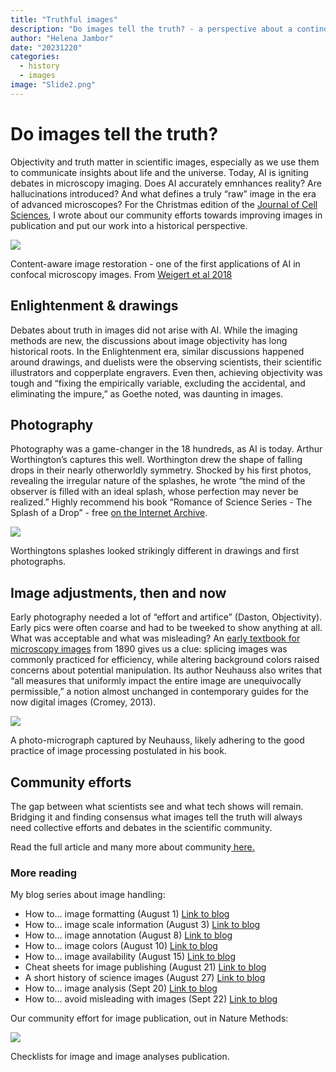 ```yaml
---
title: "Truthful images"
description: "Do images tell the truth? - a perspective about a continous debate in sciences"
author: "Helena Jambor"
date: "20231220"
categories:
  - history
  - images
image: "Slide2.png"
---
```

# Do images tell the truth?
Objectivity and truth matter in scientific images, especially as we use them to communicate insights about life and the universe. Today, AI is igniting debates in microscopy imaging. Does AI accurately emnhances reality? Are hallucinations introduced? And what defines a truly "raw" image in the era of advanced microscopes? For the Christmas edition of the <a href="https://journals.biologists.com/jcs/article/136/24/jcs261837/337758/A-community-driven-approach-to-enhancing-the?guestAccessKey=eb13a893-aad0-4291-a2f6-3748eb1941b4">Journal of Cell Sciences</a>, I wrote about our community efforts towards improving images in publication and put our work into a historical perspective.

:::{#fig-ai}
![](split_tribolium2.png)

Content-aware image restoration - one of the first applications of AI in confocal microscopy images. From <a href="https://www.nature.com/articles/s41592-018-0216-7"> Weigert et al 2018</a>
:::


## Enlightenment & drawings
Debates about truth in images did not arise with AI. While the imaging methods are new, the discussions about image objectivity has long historical roots.
In the Enlightenment era, similar discussions happened around drawings, and duelists were the observing scientists, their scientific illustrators and copperplate engravers. Even then, achieving objectivity was tough and "fixing the empirically variable, excluding the accidental, and eliminating the impure," as Goethe noted, was daunting in images. 

## Photography
Photography was a game-changer in the 18 hundreds, as AI is today. Arthur Worthington's captures this well. Worthington drew the shape of falling drops in their nearly otherworldly symmetry. Shocked by his first photos, revealing the irregular nature of the splashes, he wrote "the mind of the observer is filled with an ideal splash, whose perfection may never be realized." Highly recommend his book "Romance of Science Series - The Splash of a Drop" - free <a href="http://archive.org/details/splashofdrop00wortuoft">on the Internet Archive</a>. 

::: {#fig-overview}
![](Slide2.png)

Worthingtons splashes looked strikingly different in drawings and first photographs.
:::

## Image adjustments, then and now
Early photography needed a lot of “effort and artifice” (Daston, Objectivity). Early pics were often coarse and had to be tweeked to show anything at all. What was acceptable and what was misleading? An <a href="https://archive.org/details/b2192532x">early textbook for microscopy images</a> from 1890 gives us a clue: splicing images was commonly practiced for efficiency, while altering background colors raised concerns about potential manipulation. Its author Neuhauss also writes that "all measures that uniformly impact the entire image are unequivocally permissible," a notion almost unchanged in contemporary guides for the now digital images (Cromey, 2013).

:::{#fig-neuhauss}
![](Neuhauss_Photomicrograph.png)

A photo-micrograph captured by Neuhauss, likely adhering to the good practice of image processing postulated in his book. 
:::

## Community efforts
The gap between what scientists see and what tech shows will remain. Bridging it and finding consensus what images tell the truth will always need collective efforts and debates in the scientific community. 

Read the full article and many more about community<a href="https://journals.biologists.com/jcs/article/136/24/jcs261837/337758/A-community-driven-approach-to-enhancing-the?guestAccessKey=eb13a893-aad0-4291-a2f6-3748eb1941b4"> here.</a>

### More reading
My blog series about image handling: 
<ul>
<li>How to... image formatting (August 1) [Link to blog](../Image_how_mag/index.qmd)</li>
<li>How to... image scale information (August 3) [Link to blog](../Image_how_scale/index.qmd)</li>
<li>How to... image annotation (August 8) [Link to blog](../Image_how_annot/index.qmd)</li>
<li>How to... image colors (August 10) [Link to blog](../Image_how_color/index.qmd)</li>
<li>How to... image availability (August 15) [Link to blog](../Image_how_avail/index.qmd)</li>
<li>Cheat sheets for image publishing (August 21) [Link to blog](../Image_cheatsheets/index.qmd)</li>
<li>A short history of science images (August 27) [Link to blog](../Image_history/index.qmd)</li>
<li>How to... image analysis (Sept 20) [Link to blog](../Image_how_analysis/index.qmd)</li>
<li>How to... avoid misleading with images (Sept 22) [Link to blog](../Image_misleading/index.qmd)</li>
</ul>

Our community effort for image publication, out in Nature Methods: 

:::{#fig-checklists}
![](Slide1.png)

Checklists for image and image analyses publication.
::: 



